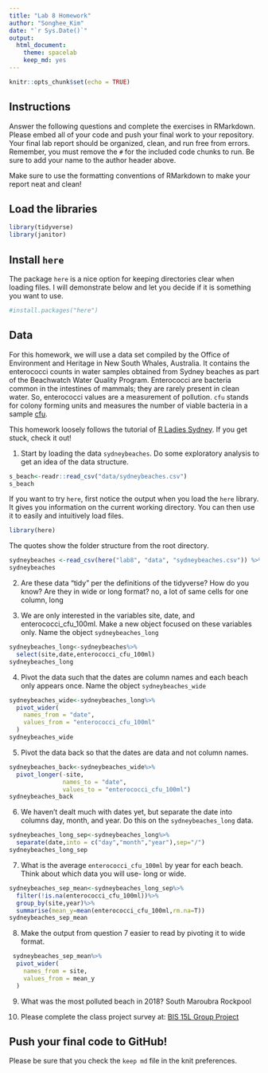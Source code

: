 ```yaml
---
title: "Lab 8 Homework"
author: "Songhee_Kim"
date: "`r Sys.Date()`"
output:
  html_document: 
    theme: spacelab
    keep_md: yes
---
```


```r
knitr::opts_chunk$set(echo = TRUE)
```

## Instructions
Answer the following questions and complete the exercises in RMarkdown. Please embed all of your code and push your final work to your repository. Your final lab report should be organized, clean, and run free from errors. Remember, you must remove the `#` for the included code chunks to run. Be sure to add your name to the author header above.  

Make sure to use the formatting conventions of RMarkdown to make your report neat and clean!  

## Load the libraries
```r
library(tidyverse)
library(janitor)
``` 

## Install `here`
The package `here` is a nice option for keeping directories clear when loading files. I will demonstrate below and let you decide if it is something you want to use.  
```r
#install.packages("here")
```

## Data
For this homework, we will use a data set compiled by the Office of Environment and Heritage in New South Whales, Australia. It contains the enterococci counts in water samples obtained from Sydney beaches as part of the Beachwatch Water Quality Program. Enterococci are bacteria common in the intestines of mammals; they are rarely present in clean water. So, enterococci values are a measurement of pollution. `cfu` stands for colony forming units and measures the number of viable bacteria in a sample [cfu](https://en.wikipedia.org/wiki/Colony-forming_unit).   

This homework loosely follows the tutorial of [R Ladies Sydney](https://rladiessydney.org/). If you get stuck, check it out!  

1. Start by loading the data `sydneybeaches`. Do some exploratory analysis to get an idea of the data structure.
```r
s_beach<-readr::read_csv("data/sydneybeaches.csv")
s_beach
```

If you want to try `here`, first notice the output when you load the `here` library. It gives you information on the current working directory. You can then use it to easily and intuitively load files.
```r
library(here)
```

The quotes show the folder structure from the root directory.
```r
sydneybeaches <-read_csv(here("lab8", "data", "sydneybeaches.csv")) %>% janitor::clean_names()
sydneybeaches
```

2. Are these data "tidy" per the definitions of the tidyverse? How do you know? Are they in wide or long format?
no, a lot of same cells for one column, long

3. We are only interested in the variables site, date, and enterococci_cfu_100ml. Make a new object focused on these variables only. Name the object `sydneybeaches_long`
```r
sydneybeaches_long<-sydneybeaches%>%
  select(site,date,enterococci_cfu_100ml)
sydneybeaches_long
```


4. Pivot the data such that the dates are column names and each beach only appears once. Name the object `sydneybeaches_wide`
```r
sydneybeaches_wide<-sydneybeaches_long%>%
  pivot_wider(
    names_from = "date",
    values_from = "enterococci_cfu_100ml"
  )
sydneybeaches_wide
```


5. Pivot the data back so that the dates are data and not column names.
```r
sydneybeaches_back<-sydneybeaches_wide%>%
  pivot_longer(-site,
               names_to = "date",
               values_to = "enterococci_cfu_100ml")
sydneybeaches_back
```


6. We haven't dealt much with dates yet, but separate the date into columns day, month, and year. Do this on the `sydneybeaches_long` data.
```r
sydneybeaches_long_sep<-sydneybeaches_long%>%
  separate(date,into = c("day","month","year"),sep="/")
sydneybeaches_long_sep
```

7. What is the average `enterococci_cfu_100ml` by year for each beach. Think about which data you will use- long or wide.
```r
sydneybeaches_sep_mean<-sydneybeaches_long_sep%>%
  filter(!is.na(enterococci_cfu_100ml))%>%
  group_by(site,year)%>%
  summarise(mean_y=mean(enterococci_cfu_100ml,rm.na=T))
sydneybeaches_sep_mean
```


8. Make the output from question 7 easier to read by pivoting it to wide format.
```r
 sydneybeaches_sep_mean%>%
  pivot_wider(
    names_from = site,
    values_from = mean_y
  )
```



9. What was the most polluted beach in 2018?
South Maroubra Rockpool

10. Please complete the class project survey at: [BIS 15L Group Project](https://forms.gle/H2j69Z3ZtbLH3efW6)


## Push your final code to GitHub!
Please be sure that you check the `keep md` file in the knit preferences.   